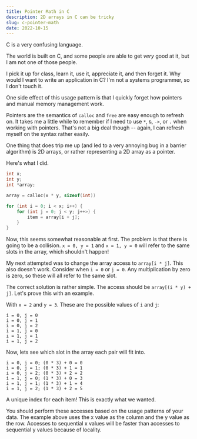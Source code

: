 ```yaml
---
title: Pointer Math in C
description: 2D arrays in C can be tricky
slug: c-pointer-math
date: 2022-10-15
---
```


C is a very confusing language.

The world is built on C, and some people are able to get _very_ good at it, but I am not one of those people.

I pick it up for class, learn it, use it, appreciate it, and then forget it. Why would I want to write an application in C? I'm not a systems programmer, so I don't touch it.

One side effect of this usage pattern is that I quickly forget how pointers and manual memory management work.

Pointers are the semantics of `calloc` and `free` are easy enough to refresh on. It takes me a little while to remember if I need to use `*`, `&`, `->`, or `.` when working with pointers. That's not a big deal though -- again, I can refresh myself on the syntax rather easily.

One thing that does trip me up (and led to a very annoying bug in a barrier algorithm) is 2D arrays, or rather representing a 2D array as a pointer.

Here's what I did.

```c
int x;
int y;
int *array;

array = calloc(x * y, sizeof(int))

for (int i = 0; i < x; i++) {
    for (int j = 0; j < y; j++>) {
        item = array[i + j];
    }
}
```

Now, this seems somewhat reasonable at first. The problem is that there is going to be a collision. `x = 0, y = 1` and `x = 1, y = 0` will refer to the same slots in the array, which shouldn't happen!

My next attempted was to change the array access to `array[i * j]`. This also doesn't work. Consider when `i = 0` or `j = 0`. Any multiplication by zero is zero, so these will all refer to the same slot.

The correct solution is rather simple. The access should be `array[(i * y) + j]`. Let's prove this with an example.

With `x = 2` and `y = 3`. These are the possible values of `i` and `j`:

```
i = 0, j = 0
i = 0, j = 1
i = 0, j = 2
i = 1, j = 0
i = 1, j = 1
i = 1, j = 2
```

Now, lets see which slot in the array each pair will fit into.

```
i = 0, j = 0; (0 * 3) + 0 = 0
i = 0, j = 1; (0 * 3) + 1 = 1
i = 0, j = 2; (0 * 3) + 2 = 2
i = 1, j = 0; (1 * 3) + 0 = 3
i = 1, j = 1; (1 * 3) + 1 = 4
i = 1, j = 2; (1 * 3) + 2 = 5
```

A unique index for each item! This is exactly what we wanted.

You should perform these accesses based on the usage patterns of your data. The example above uses the x value as the column and the y value as the row. Accesses to sequential x values will be faster than accesses to sequential y values because of locality.
